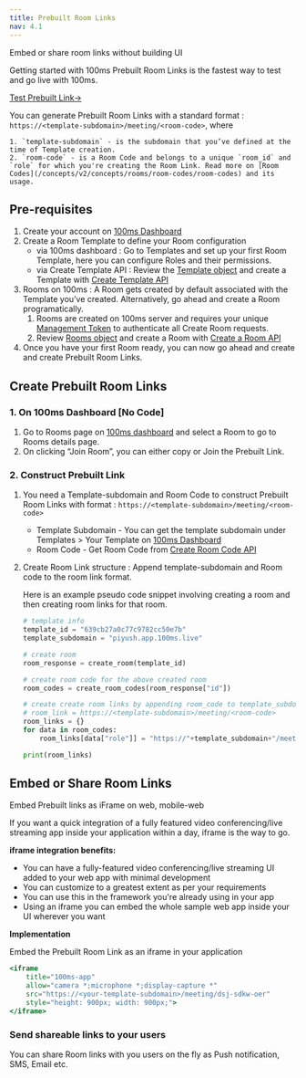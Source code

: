 ```yaml
---
title: Prebuilt Room Links
nav: 4.1
---
```

Embed or share room links without building UI

Getting started with 100ms Prebuilt Room Links is the fastest way to test and go live with 100ms. 

[Test Prebuilt Link→](https://examples-videoconferencing.app.100ms.live/meeting/tmz-qdi-cyp)

You can generate Prebuilt Room Links with a standard format : `https://<template-subdomain>/meeting/<room-code>`, where

    1. `template-subdomain` - is the subdomain that you’ve defined at the time of Template creation. 
    2. `room-code` - is a Room Code and belongs to a unique `room_id` and `role` for which you're creating the Room Link. Read more on [Room Codes](/concepts/v2/concepts/rooms/room-codes/room-codes) and its usage.

## Pre-requisites

1. Create your account on [100ms Dashboard](https://dashboard.100ms.live/login)
2. Create a Room Template to define your Room configuration
    - via 100ms dashboard : Go to Templates and set up your first Room Template, here you can configure Roles and their permissions. 
    - via Create Template API : Review the [Template object](https://www.100ms.live/docs/server-side/v2/api-reference/policy/template-object) and create a Template with [Create Template API](https://www.100ms.live/docs/server-side/v2/api-reference/policy/create-template-via-api)
3. Rooms on 100ms : A Room gets created by default associated with the Template you’ve created. Alternatively, go ahead and create a Room programatically.
    1. Rooms are created on 100ms server and requires your unique [Management Token](https://www.100ms.live/docs/concepts/v2/concepts/security-and-tokens#management-token-for-rest-api) to authenticate all Create Room requests.
    2. Review [Rooms object](https://www.100ms.live/docs/server-side/v2/api-reference/Rooms/object) and create a Room with [Create a Room API](https://www.100ms.live/docs/server-side/v2/api-reference/Rooms/create-via-api)
4. Once you have your first Room ready, you can now go ahead and create and create Prebuilt Room Links.

## Create Prebuilt Room Links

### 1. On 100ms Dashboard [No Code]

1. Go to Rooms page on [100ms dashboard](https://dashboard.100ms.live/dashboard) and select a Room to go to Rooms details page.
2. On clicking “Join Room”, you can either copy or Join the Prebuilt Link.

### 2. Construct Prebuilt Link

1. You need a Template-subdomain and Room Code to construct Prebuilt Room Links with format : `https://<template-subdomain>/meeting/<room-code>`

    - Template Subdomain - You can get the template subdomain under Templates > Your Template on [100ms Dashboard](https://dashboard.100ms.live/dashboard)
    - Room Code - Get Room Code from [Create Room Code API](/server-side/v2/api-reference/Rooms/create-via-api) 
        
2. Create Room Link structure : Append template-subdomain and Room code to the room link format.
   
   Here is an example pseudo code snippet involving creating a room and then creating room links for that room.
    
    ```python
    # template info
    template_id = "639cb27a0c77c9782cc50e7b"
    template_subdomain = "piyush.app.100ms.live"
    
    # create room 
    room_response = create_room(template_id)
    
    # create room code for the above created room
    room_codes = create_room_codes(room_response["id"])
    
    # create create room links by appending room_code to template_subdomain
    # room_link = https://<template-subdomain>/meeting/<room-code>
    room_links = {}
    for data in room_codes:
    	room_links[data["role"]] = "https://"+template_subdomain+"/meeting/"+data["code"]
    
    print(room_links)
    ```

## Embed or Share Room Links

Embed Prebuilt links as iFrame on web, mobile-web

If you want a quick integration of a fully featured video conferencing/live streaming app inside your application within a day, iframe is the way to go.

**iframe integration benefits:**

- You can have a fully-featured video conferencing/live streaming UI added to your web app with minimal development
- You can customize to a greatest extent as per your requirements
- You can use this in the framework you're already using in your app
- Using an iframe you can embed the whole sample web app inside your UI wherever you want

**Implementation**

Embed the Prebuilt Room Link as an iframe in your application

```jsx
<iframe
    title="100ms-app"
    allow="camera *;microphone *;display-capture *"
    src="https://<your-template-subdomain>/meeting/dsj-sdkw-oer"
    style="height: 900px; width: 900px;">
</iframe>
```

### Send shareable links to your users

You can share Room links with you users on the fly as Push notification, SMS, Email etc.
